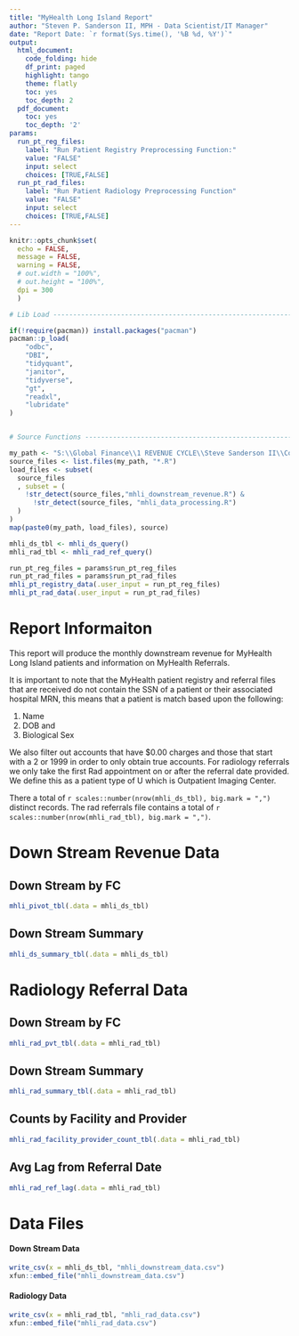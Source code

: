 ```yaml
---
title: "MyHealth Long Island Report"
author: "Steven P. Sanderson II, MPH - Data Scientist/IT Manager"
date: "Report Date: `r format(Sys.time(), '%B %d, %Y')`"
output:
  html_document:
    code_folding: hide
    df_print: paged
    highlight: tango
    theme: flatly
    toc: yes
    toc_depth: 2
  pdf_document:
    toc: yes
    toc_depth: '2'
params:
  run_pt_reg_files:
    label: "Run Patient Registry Preprocessing Function:"
    value: "FALSE"
    input: select
    choices: [TRUE,FALSE]
  run_pt_rad_files:
    label: "Run Patient Radiology Preprocessing Function"
    value: "FALSE"
    input: select
    choices: [TRUE,FALSE]
---
```


```r
knitr::opts_chunk$set(
  echo = FALSE,
  message = FALSE,
  warning = FALSE,
  # out.width = "100%",
  # out.height = "100%",
  dpi = 300
  )

# Lib Load ----------------------------------------------------------------

if(!require(pacman)) install.packages("pacman")
pacman::p_load(
    "odbc",
    "DBI",
    "tidyquant",
    "janitor",
    "tidyverse",
    "gt",
    "readxl",
    "lubridate"
)


# Source Functions --------------------------------------------------------

my_path <- "S:\\Global Finance\\1 REVENUE CYCLE\\Steve Sanderson II\\Code\\R\\MyHealth\\MyHealth_Referrals\\"
source_files <- list.files(my_path, "*.R")
load_files <- subset(
  source_files
  , subset = (
    !str_detect(source_files,"mhli_downstream_revenue.R") &
      !str_detect(source_files, "mhli_data_processing.R")
  )
)
map(paste0(my_path, load_files), source)

mhli_ds_tbl <- mhli_ds_query()
mhli_rad_tbl <- mhli_rad_ref_query()

run_pt_reg_files = params$run_pt_reg_files
run_pt_rad_files = params$run_pt_rad_files
mhli_pt_registry_data(.user_input = run_pt_reg_files)
mhli_pt_rad_data(.user_input = run_pt_rad_files)

```

# Report Informaiton

This report will produce the monthly downstream revenue for MyHealth Long Island patients and information on MyHealth Referrals. 

It is important to note that the MyHealth patient registry and referral files that are received do not contain the SSN of a patient or their associated hospital MRN, this means that a patient is match based upon the following:

1. Name
2. DOB and 
3. Biological Sex

We also filter out accounts that have $0.00 charges and those that start with a 2 or 1999 in order to only obtain true accounts. For radiology referrals we only take the first Rad appointment on or after the referral date provided. We define this as a patient type of U which is Outpatient Imaging Center.

There a total of `r scales::number(nrow(mhli_ds_tbl), big.mark = ",")` distinct records. The rad referrals file contains a total of `r scales::number(nrow(mhli_rad_tbl), big.mark = ",")`.

# Down Stream Revenue Data {.tabset .tabset-fade .tabset-pills}

## Down Stream by FC {.tabset .tabset-fade}
```r
mhli_pivot_tbl(.data = mhli_ds_tbl)
```

## Down Stream Summary {.tabset .tabset-fade}
```r
mhli_ds_summary_tbl(.data = mhli_ds_tbl)
```

# Radiology Referral Data {.tabset .tabset-fade .tabset-pills}

## Down Stream by FC {.tabset .tabset-fade}
```r
mhli_rad_pvt_tbl(.data = mhli_rad_tbl)
```

## Down Stream Summary {.tabset .tabset-fade}
```r
mhli_rad_summary_tbl(.data = mhli_rad_tbl)
```

## Counts by Facility and Provider {.tabset .tabset-fade}
```r
mhli_rad_facility_provider_count_tbl(.data = mhli_rad_tbl)
```

## Avg Lag from Referral Date {.tabset .tabset-fade}
```r
mhli_rad_ref_lag(.data = mhli_rad_tbl)
```

# Data Files

#### Down Stream Data
```r
write_csv(x = mhli_ds_tbl, "mhli_downstream_data.csv")
xfun::embed_file("mhli_downstream_data.csv")
````

#### Radiology Data
```r
write_csv(x = mhli_rad_tbl, "mhli_rad_data.csv")
xfun::embed_file("mhli_rad_data.csv")
````